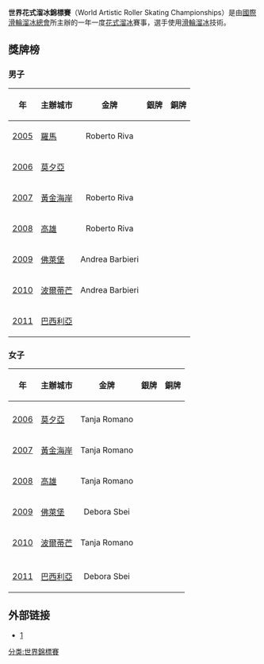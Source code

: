 '''世界花式溜冰錦標賽'''（World Artistic Roller Skating Championships）是由[[國際滑輪溜冰總會|國際滑輪溜冰總會]]所主辦的一年一度[[花式溜冰|花式溜冰]]賽事，選手使用[[滑輪溜冰|滑輪溜冰]]技術。

==獎牌榜==
===男子===
{| class="wikitable"
! 年
! 主辦城市
| align="center" bgcolor="gold" | '''金牌'''
| align="center" bgcolor="silver" | '''銀牌'''
| align="center" bgcolor="CC9966" | '''銅牌'''
|-
| [[2005年世界花式溜冰錦標賽|2005]]
| {{flagicon|ITA}} [[羅馬|羅馬]]
|  Roberto Riva
| 
|
|-
| [[2006年世界花式溜冰錦標賽|2006]]
| {{flagicon|ESP}} [[莫夕亞|莫夕亞]]
|  
| 
|
|-
| [[2007年世界花式溜冰錦標賽|2007]]
| {{flagicon|AUS}} [[黃金海岸_(澳洲)|黃金海岸]]
|  Roberto Riva
| 
| 
|-
| [[2008年世界花式溜冰錦標賽|2008]]
| {{flagicon|TPE}} [[高雄|高雄]]
|  Roberto Riva
| 
| 
|-
| [[2009年世界花式溜冰錦標賽|2009]]
| {{flagicon|GER}} [[佛萊堡|佛萊堡]]
|  Andrea Barbieri
| 
|
|-
| [[2010年世界花式溜冰錦標賽|2010]]
| {{flagicon|POR}} [[波爾蒂芒|波爾蒂芒]]
|  Andrea Barbieri
| 
|
|-
| [[2011年世界花式溜冰錦標賽|2011]]
| {{flagicon|BRA}} [[巴西利亞|巴西利亞]]
|  
| 
| 	
|}

===女子===
{| class="wikitable"
! 年
! 主辦城市
| align="center" bgcolor="gold" | '''金牌'''
| align="center" bgcolor="silver" | '''銀牌'''
| align="center" bgcolor="CC9966" | '''銅牌'''
|-
|-
| [[2006年世界花式溜冰錦標賽|2006]]
| {{flagicon|ESP}} [[莫夕亞|莫夕亞]]
|  Tanja Romano
| 
|
|-
| [[2007年世界花式溜冰錦標賽|2007]]
| {{flagicon|AUS}} [[黃金海岸_(澳洲)|黃金海岸]]
|  Tanja Romano
| 
| 
|-
| [[2008年世界花式溜冰錦標賽|2008]]
| {{flagicon|TPE}} [[高雄|高雄]]
|  Tanja Romano
| 
| 
|-
| [[2009年世界花式溜冰錦標賽|2009]]
| {{flagicon|GER}} [[佛萊堡|佛萊堡]]
|  Debora Sbei
| 
|
|-
| [[2010年世界花式溜冰錦標賽|2010]]
| {{flagicon|POR}} [[波爾蒂芒|波爾蒂芒]]
|  Tanja Romano
| 
|
|-
|-
| [[2011年世界花式溜冰錦標賽|2011]]
| {{flagicon|BRA}} [[巴西利亞|巴西利亞]]
|  Debora Sbei
| 
| 	
|}

==外部链接==
* [https://web.archive.org/web/20120508054239/http://www.rollersports.org/RollerSports/artistic/worldchampionship.html?page=1]
{{世界錦標賽}}

[[分类:世界錦標賽|分类:世界錦標賽]]